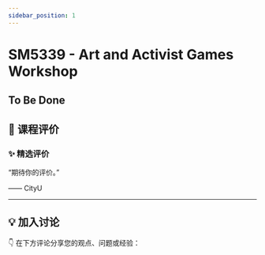 ```yaml
---
sidebar_position: 1
---
```



# SM5339 - Art and Activist Games Workshop

## To Be Done

## **💬 课程评价**

### ✨ **精选评价**
<div className={commentStyles.commentBox}>
    <p className={commentStyles.commentText}>
        “期待你的评价。”
    </p>
    <p className={commentStyles.commentAuthor}>—— CityU</p>
</div>

---

## **💡 加入讨论**

👇 在下方评论分享您的观点、问题或经验：
<Utterances />
